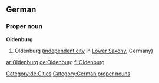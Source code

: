 ==German==
{{wikipedia}}
{{wikipedia|lang=de}}
===Proper noun===
'''Oldenburg'''
# Oldenburg ([[independent city]] in [[Lower Saxony]], Germany)
[[Category:de:Cities]]
[[Category:German proper nouns]]

[[ar:Oldenburg]]
[[de:Oldenburg]]
[[fi:Oldenburg]]